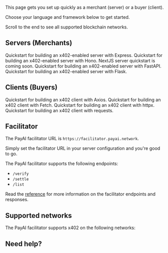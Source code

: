 
This page gets you set up quickly as a merchant (server) or a buyer (client).

Choose your language and framework below to get started.

<Note>Scroll to the end to see all supported blockchain networks.</Note>

## Servers (Merchants)

<Tabs>
  <Tab title="TypeScript">
    <CardGroup>
        <Card title="Express" href="/x402/servers/typescript/express" icon="server">
            Quickstart for building an x402-enabled server with Express.
        </Card>
        <Card title="Hono" href="/x402/servers/typescript/hono" icon="server">
            Quickstart for building an x402-enabled server with Hono.
        </Card>
        <Card title="NextJS (coming soon)" href="/x402/servers/typescript/nextjs" icon="server">
            NextJS server quickstart is coming soon.
        </Card>
    </CardGroup>
  </Tab>
  <Tab title="Python">
    <CardGroup>
        <Card title="FastAPI" href="/x402/servers/python/fastapi" icon="server">
            Quickstart for building an x402-enabled server with FastAPI.
        </Card>
        <Card title="Flask" href="/x402/servers/python/flask" icon="server">
            Quickstart for building an x402-enabled server with Flask.
        </Card>
    </CardGroup>
  </Tab>
</Tabs>

## Clients (Buyers)

<Tabs>
  <Tab title="TypeScript">
    <CardGroup>
        <Card title="Axios" href="/x402/clients/typescript/axios" icon="code">
            Quickstart for building an x402 client with Axios.
        </Card>
        <Card title="Fetch" href="/x402/clients/typescript/fetch" icon="code">
            Quickstart for building an x402 client with Fetch.
        </Card>
    </CardGroup>
  </Tab>
  <Tab title="Python">
    <CardGroup>
        <Card title="httpx" href="/x402/clients/python/httpx" icon="code">
            Quickstart for building an x402 client with httpx.
        </Card>
        <Card title="requests" href="/x402/clients/python/requests" icon="code">
            Quickstart for building an x402 client with requests.
        </Card>
    </CardGroup>
  </Tab>
</Tabs>

## Facilitator

The PayAI facilitator URL is `https://facilitator.payai.network`.

Simply set the facilitator URL in your server configuration and you're good to go.

The PayAI facilitator supports the following endpoints:

- `/verify`
- `/settle`
- `/list`

Read the [reference](/x402/reference#7-1-post-%2Fverify) for more information on the facilitator endpoints and responses.

## Supported networks

The PayAI facilitator supports x402 on the following networks:

<SupportedNetworksTable />

## Need help?

<DiscordHelpCard />